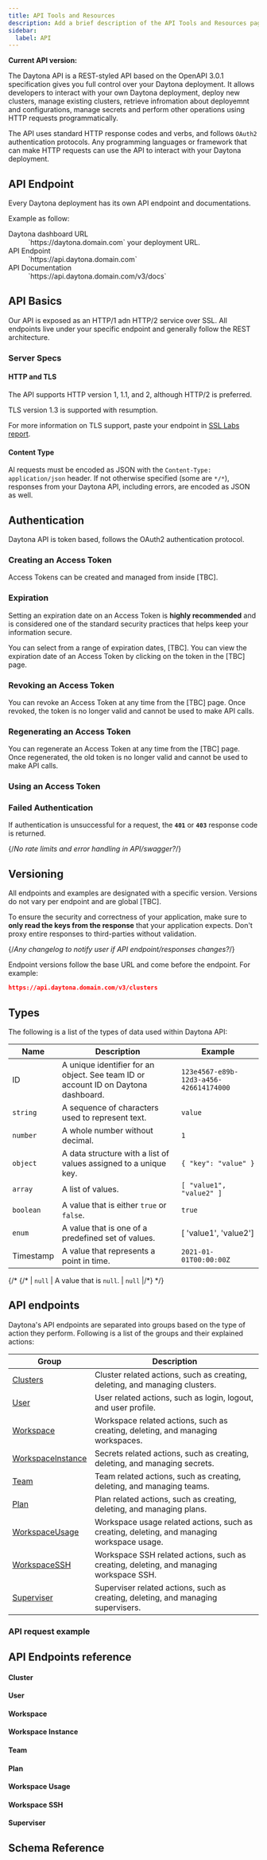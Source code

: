 ```yaml
---
title: API Tools and Resources
description: Add a brief description of the API Tools and Resources page here
sidebar:
  label: API
---
```


**Current API version: <ApiVersion/>**

The Daytona API is a REST-styled API based on the OpenAPI 3.0.1 specification  gives you full control over your Daytona deployment. It allows developers to interact with your own Daytona deployment, deploy new clusters, manage existing clusters, retrieve infromation about deployemnt and configurations, manage secrets and perform other operations using HTTP requests programmatically. 

The API uses standard HTTP response codes and verbs, and follows `OAuth2`  authentication protocols. Any programming languages or framework that can make HTTP requests can use the API to interact with your Daytona deployment.


## API Endpoint

Every Daytona deployment has its own API endpoint and documentations. 

Example as follow:

<dl>
<dt>Daytona dashboard URL</dt>
<dd>`https://daytona.domain.com` your deployment URL.</dd>
<dt>API Endpoint</dt>
<dd>`https://api.daytona.domain.com`</dd>
<dt>API Documentation</dt>
<dd>`https://api.daytona.domain.com/v3/docs`</dd>
</dl>

## API Basics

Our API is exposed as an HTTP/1 adn HTTP/2 service over SSL. All endpoints live under your specific endpoint and generally follow the REST architecture. 

### Server Specs 

#### HTTP and TLS 

The API supports HTTP version 1, 1.1, and 2, although HTTP/2 is preferred. 

TLS version 1.3 is supported with resumption. 

For more information on TLS support, paste your endpoint in [SSL Labs report](https://www.ssllabs.com/ssltest/index.html).

#### Content Type 

Al requests must be encoded as JSON with the `Content-Type: application/json` header. If not otherwise specified (some are `*/*`), responses from your Daytona API, including errors, are encoded as JSON as well. 



## Authentication
Daytona API is token based, follows the OAuth2 authentication protocol.

### Creating an Access Token 
Access Tokens can be created and managed from inside [TBC].

### Expiration 
Setting an expiration date on an Access Token is **highly recommended** and is considered one of the standard security practices that helps keep your information secure. 

You can select from a range of expiration dates, [TBC]. You can view the expiration date of an Access Token by clicking on the token in the [TBC] page.

### Revoking an Access Token
You can revoke an Access Token at any time from the [TBC] page. Once revoked, the token is no longer valid and cannot be used to make API calls.

### Regenerating an Access Token

You can regenerate an Access Token at any time from the [TBC] page. Once regenerated, the old token is no longer valid and cannot be used to make API calls.

### Using an Access Token

### Failed Authentication 
If authentication is unsuccessful for a request, the **`401`** or **`403`** response code is returned.

{/*No rate limits and error handling in API/swagger?*/}

## Versioning
All endpoints and examples are designated with a specific version. Versions do not vary per endpoint and are global [TBC]. 

To ensure the security and correctness of your application, make sure to **only read the keys from the response** that your application expects. Don't proxy entire responses to third-parties without validation. 

{/*Any changelog to notify user if API endpoint/responses changes?*/}

Endpoint versions follow the base URL and come before the endpoint. For example:

```json 
https://api.daytona.domain.com/v3/clusters
```

## Types 
The following is a list of the types of data used within Daytona API: 

| Name | Description | Example |
| ---- | ----------- | ------- |
| ID | A unique identifier for an object. See team ID or account ID on Daytona dashboard. | `123e4567-e89b-12d3-a456-426614174000` |
| `string` | A sequence of characters used to represent text. | `value` |
| `number` | A whole number without decimal. | `1` |
| `object` | A data structure with a list of values assigned to a unique key. | `{ "key": "value" }` |
| `array` | A list of values. | `[ "value1", "value2" ]` |
| `boolean` | A value that is either `true` or `false`. | `true` |
| `enum` | A value that is one of a predefined set of values. | [ 'value1', 'value2'] |
| Timestamp | A value that represents a point in time. | `2021-01-01T00:00:00Z` |


{/* {/* | `null` | A value that is `null`. | `null` |/*} */}


## API endpoints
Daytona's API endpoints are separated into groups based on the type of action they perform. Following is a list of the groups and their explained actions:

| Group | Description |
| ----- | ----------- |
| [Clusters](#cluster) | Cluster related actions, such as creating, deleting, and managing clusters. |
| [User](#user) | User related actions, such as login, logout, and user profile. |
| [Workspace](#workspace) | Workspace related actions, such as creating, deleting, and managing workspaces. |
| [WorkspaceInstance](#workspace-instance) | Secrets related actions, such as creating, deleting, and managing secrets. |
| [Team](#team) | Team related actions, such as creating, deleting, and managing teams. |
| [Plan](#plan) | Plan related actions, such as creating, deleting, and managing plans. |
| [WorkspaceUsage](#workspace-usage) | Workspace usage related actions, such as creating, deleting, and managing workspace usage. |
| [WorkspaceSSH](#workspace-ssh) | Workspace SSH related actions, such as creating, deleting, and managing workspace SSH. |
| [Superviser](#superviser) | Superviser related actions, such as creating, deleting, and managing supervisers. |

### API request example 

## API Endpoints reference

#### Cluster


#### User

#### Workspace

#### Workspace Instance

#### Team

#### Plan

#### Workspace Usage

#### Workspace SSH

#### Superviser

<ApiContent/>

## Schema Reference